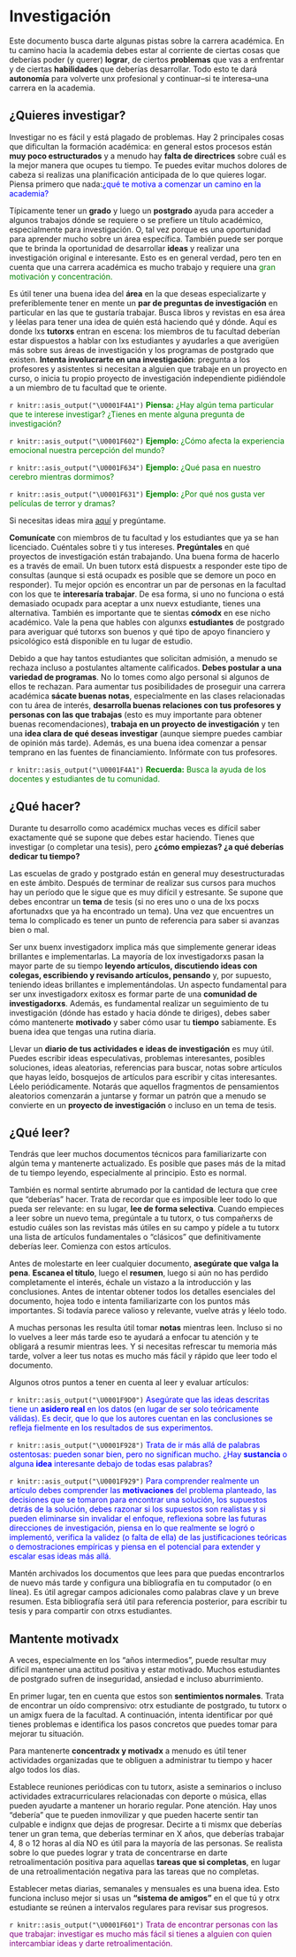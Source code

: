# Investigación

Este documento busca darte algunas pistas sobre la carrera académica. En tu camino hacia la academia debes estar al corriente de ciertas cosas que deberías poder (y querer) **lograr**, de ciertos **problemas** que vas a enfrentar y de ciertas **habilidades** que deberías desarrollar. Todo esto te dará **autonomía** para volverte unx profesional y continuar–si te interesa–una carrera en la academia.

## ¿Quieres investigar?
Investigar no es fácil y está plagado de problemas. Hay 2 principales cosas que dificultan la formación académica: en general estos procesos están **muy poco estructurados** y a menudo hay **falta de directrices** sobre cuál es la mejor manera que ocupes tu tiempo. Te puedes evitar muchos dolores de cabeza si realizas una planificación anticipada de lo que quieres logar. Piensa primero que nada:<span style="color:blue">¿qué te motiva a comenzar un camino en la academia?</span>

Típicamente tener un **grado** y luego un **postgrado** ayuda para acceder a algunos trabajos dónde se requiere o se prefiere un título académico, especialmente para investigación. O, tal vez porque es una oportunidad para aprender mucho sobre un área específica. También puede ser porque que te brinda la oportunidad de desarrollar **ideas** y realizar una investigación original e interesante. Esto es en general verdad, pero ten en cuenta que una carrera académica es mucho trabajo y requiere una <span style="color:green">gran motivación y concentración.</span>

Es útil tener una buena idea del **área** en la que deseas especializarte y preferiblemente tener en mente un **par de preguntas de investigación** en particular en las que te gustaría trabajar. Busca libros y revistas en esa área y léelas para tener una idea de quién está haciendo qué y dónde. Aquí es donde lxs **tutorxs** entran en escena: los miembros de tu facultad deberían estar dispuestos a hablar con lxs estudiantes y ayudarles a que averigüen más sobre sus áreas de investigación y los programas de postgrado que existen. **Intenta involucrarte en una investigación**: pregunta a los profesores y asistentes si necesitan a alguien que trabaje en un proyecto en curso, o inicia tu propio proyecto de investigación independiente pidiéndole a un miembro de tu facultad que te oriente.

`r knitr::asis_output("\U0001F4A1")` <span style="color:green">**Piensa:** ¿Hay algún tema particular que te interese investigar? ¿Tienes en mente alguna pregunta de investigación?</span>

`r knitr::asis_output("\U0001F602")` <span style="color:green">**Ejemplo:** ¿Cómo afecta la experiencia emocional nuestra percepción del mundo? </span>

`r knitr::asis_output("\U0001F634")` <span style="color:green">**Ejemplo:** ¿Qué pasa en nuestro cerebro mientras dormimos? </span>

`r knitr::asis_output("\U0001F631")` <span style="color:green">**Ejemplo:** ¿Por qué nos gusta ver películas de terror y dramas? </span>

Si necesitas ideas mira <a href="https://joseluisulloafulgeri.github.io/website/research.html" target="_blank">aquí</a> y pregúntame.

**Comunícate** con miembros de tu facultad y los estudiantes que ya se han licenciado. Cuéntales sobre ti y tus intereses. **Pregúntales** en qué proyectos de investigación están trabajando. Una buena forma de hacerlo es a través de email. Un buen tutorx está dispuestx a responder este tipo de consultas (aunque si está ocupadx es posible que se demore un poco en responder). Tu mejor opción es encontrar un par de personas en la facultad con los que te **interesaría trabajar**. De esa forma, si uno no funciona o está demasiado ocupadx para aceptar a unx nuevx estudiante, tienes una alternativa. También es importante que te sientas **cómodx** en ese nicho académico. Vale la pena que hables con algunxs **estudiantes** de postgrado para averiguar qué tutorxs son buenos y qué tipo de apoyo financiero y psicológico está disponible en tu lugar de estudio.

Debido a que hay tantos estudiantes que solicitan admisión, a menudo se rechaza incluso a postulantes altamente calificados. **Debes postular a una variedad de programas**. No lo tomes como algo personal si algunos de ellos te rechazan. Para aumentar tus posibilidades de proseguir una carrera académica **sácate buenas notas**, especialmente en las clases relacionadas con tu área de interés, **desarrolla buenas relaciones con tus profesores y personas con las que trabajas** (esto es muy importante para obtener buenas recomendaciones), **trabaja en un proyecto de investigación** y ten una **idea clara de qué deseas investigar** (aunque siempre puedes cambiar de opinión más tarde). Además, es una buena idea comenzar a pensar temprano en las fuentes de financiamiento. Infórmate con tus profesores.

`r knitr::asis_output("\U0001F4A1")` <span style="color:green">**Recuerda:** Busca la ayuda de los docentes y estudiantes de tu comunidad.</span>

## ¿Qué hacer?
Durante tu desarrollo como académicx muchas veces es difícil saber exactamente qué se supone que debes estar haciendo. Tienes que investigar (o completar una tesis), pero **¿cómo empiezas? ¿a qué deberías dedicar tu tiempo?** 

Las escuelas de grado y postgrado están en general muy desestructuradas en este ámbito. Después de terminar de realizar sus cursos para muchos hay un período que le sigue que es muy difícil y estresante. Se supone que debes encontrar un **tema** de tesis (si no eres uno o una de lxs pocxs afortunadxs que ya ha encontrado un tema). Una vez que encuentres un tema lo complicado es tener un punto de referencia para saber si avanzas bien o mal.

Ser unx buenx investigadorx implica más que simplemente generar ideas brillantes e implementarlas. La mayoría de lox investigadorxs pasan la mayor parte de su tiempo **leyendo artículos, discutiendo ideas con colegas, escribiendo y revisando artículos, pensando** y, por supuesto, teniendo ideas brillantes e implementándolas. Un aspecto fundamental para ser unx investigadorx exitosx es formar parte de una **comunidad de investigadorxs**. Además, es fundamental realizar un seguimiento de tu investigación (dónde has estado y hacia dónde te diriges), debes saber cómo mantenerte **motivado** y saber cómo usar tu **tiempo** sabiamente. Es buena idea que tengas una rutina diaria.

Llevar un **diario de tus actividades e ideas de investigación** es muy útil. Puedes escribir ideas especulativas, problemas interesantes, posibles soluciones, ideas aleatorias, referencias para buscar, notas sobre artículos que hayas leído, bosquejos de artículos para escribir y citas interesantes. Léelo periódicamente. Notarás que aquellos fragmentos de pensamientos aleatorios comenzarán a juntarse y formar un patrón que a menudo se convierte en un **proyecto de investigación** o incluso en un tema de tesis.

## ¿Qué leer?
Tendrás que leer muchos documentos técnicos para familiarizarte con algún tema y mantenerte actualizado. Es posible que pases más de la mitad de tu tiempo leyendo, especialmente al principio. Esto es normal.

También es normal sentirte abrumado por la cantidad de lectura que cree que "deberías" hacer. Trata de recordar que es imposible leer todo lo que pueda ser relevante: en su lugar, **lee de forma selectiva**. Cuando empieces a leer sobre un nuevo tema, pregúntale a tu tutorx, o tus compañerxs de estudio cuáles son las revistas más útiles en su campo y pídele a tu tutorx una lista de artículos fundamentales o "clásicos" que definitivamente deberías leer. Comienza con estos artículos.

Antes de molestarte en leer cualquier documento, **asegúrate que valga la pena**.
**Escanea el título**, luego el **resumen**, luego si aún no has perdido completamente el interés, échale un vistazo a la introducción y las conclusiones. Antes de intentar obtener todos los detalles esenciales del documento, hojea todo e intenta familiarizarte con los puntos más importantes. Si todavía parece valioso y relevante, vuelve atrás y léelo todo.

A muchas personas les resulta útil tomar **notas** mientras leen. Incluso si no lo vuelves a leer más tarde eso te ayudará a enfocar tu atención y te obligará a resumir mientras lees. Y si necesitas refrescar tu memoria más tarde, volver a leer tus notas es mucho más fácil y rápido que leer todo el documento.

Algunos otros puntos a tener en cuenta al leer y evaluar artículos:

`r knitr::asis_output("\U0001F9D0")` <span style="color:blue">Asegúrate que las ideas descritas tiene un **asidero real** en los datos (en lugar de ser solo teóricamente válidas). Es decir, que lo que los autores cuentan en las conclusiones se refleja fielmente en los resultados de sus experimentos.</span>

`r knitr::asis_output("\U0001F928")` <span style="color:blue">Trata de ir más allá de palabras ostentosas: pueden sonar bien, pero no significan mucho. ¿Hay **sustancia** o alguna **idea** interesante debajo de todas esas palabras?</span>

`r knitr::asis_output("\U0001F929")` <span style="color:blue">Para comprender realmente un artículo debes comprender las **motivaciones** del problema planteado, las decisiones que se tomaron para encontrar una solución, los supuestos detrás de la solución, debes razonar si los supuestos son realistas y si pueden eliminarse sin invalidar el enfoque, reflexiona sobre las futuras direcciones de investigación, piensa en lo que realmente se logró o implementó, verifica la validez (o falta de ella) de las justificaciones teóricas o demostraciones empíricas y piensa en el potencial para extender y escalar esas ideas más allá.</span>

Mantén archivados los documentos que lees para que puedas encontrarlos de nuevo más tarde y configura una bibliografía en tu computador (o en línea). Es útil agregar campos adicionales como palabras clave y un breve resumen. Esta bibliografía será útil para referencia posterior, para escribir tu tesis y para compartir con otrxs estudiantes.

## Mantente motivadx
A veces, especialmente en los "años intermedios", puede resultar muy difícil mantener una actitud positiva y estar motivado. Muchos estudiantes de postgrado sufren de inseguridad, ansiedad e incluso aburrimiento.

En primer lugar, ten en cuenta que estos son **sentimientos normales**. Trata de encontrar un oído comprensivo: otrx estudiante de postgrado, tu tutorx o un amigx fuera de la facultad. A continuación, intenta identificar por qué tienes problemas e identifica los pasos concretos que puedes tomar para mejorar tu situación.

Para mantenerte **concentradx y motivadx** a menudo es útil tener actividades organizadas que te obliguen a administrar tu tiempo y hacer algo todos los días.

Establece reuniones periódicas con tu tutorx, asiste a seminarios o incluso actividades extracurriculares relacionadas con deporte o música, ellas pueden ayudarte a mantener un horario regular. Pone atención. Hay unos "debería" que te pueden inmovilizar y que pueden hacerte sentir tan culpable e indignx que dejas de progresar. Decirte a ti mismx que deberías tener un gran tema, que deberías terminar en X años, que deberías trabajar 4, 8 o 12 horas al día NO es útil para la mayoría de las personas. Se realista sobre lo que puedes lograr y trata de concentrarse en darte retroalimentación positiva para aquellas **tareas que si completas**, en lugar de una retroalimentación negativa para las tareas que no completas.

Establecer metas diarias, semanales y mensuales es una buena idea. Esto funciona incluso mejor si usas un **"sistema de amigos"** en el que tú y otrx estudiante se reúnen a intervalos regulares para revisar sus progresos.

`r knitr::asis_output("\U0001F601")` <span style="color:purple">Trata de encontrar personas con las que trabajar: investigar es mucho más fácil si tienes a alguien con quien intercambiar ideas y darte retroalimentación.</span>
